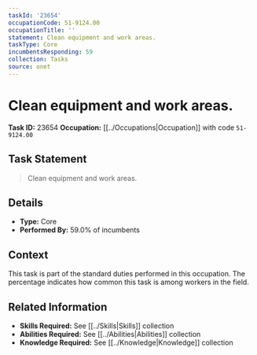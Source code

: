 ```yaml
---
taskId: '23654'
occupationCode: 51-9124.00
occupationTitle: ''
statement: Clean equipment and work areas.
taskType: Core
incumbentsResponding: 59
collection: Tasks
source: onet
---
```

# Clean equipment and work areas.

**Task ID:** 23654
**Occupation:** [[../Occupations|Occupation]] with code `51-9124.00`

## Task Statement

> Clean equipment and work areas.

## Details

- **Type:** Core
- **Performed By:** 59.0% of incumbents

## Context

This task is part of the standard duties performed in this occupation. The percentage indicates how common this task is among workers in the field.

## Related Information

- **Skills Required:** See [[../Skills|Skills]] collection
- **Abilities Required:** See [[../Abilities|Abilities]] collection
- **Knowledge Required:** See [[../Knowledge|Knowledge]] collection
